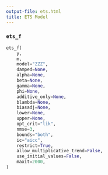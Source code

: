 ```yaml
---
output-file: ets.html
title: ETS Model
---
```


### `ets_f`

```python
ets_f(
    y,
    m,
    model="ZZZ",
    damped=None,
    alpha=None,
    beta=None,
    gamma=None,
    phi=None,
    additive_only=None,
    blambda=None,
    biasadj=None,
    lower=None,
    upper=None,
    opt_crit="lik",
    nmse=3,
    bounds="both",
    ic="aicc",
    restrict=True,
    allow_multiplicative_trend=False,
    use_initial_values=False,
    maxit=2000,
)
```
